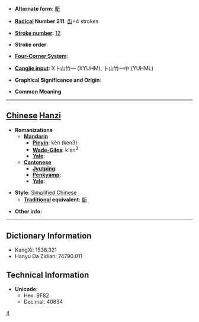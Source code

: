 * '''Alternate form''': [[齗]]

* '''[[Wiktionary:Chinese radical index| Radical]] Number 211''': [[Wiktionary:Chinese radical index 齿|齿]]+4 strokes

* '''[[Wiktionary:Chinese total strokes index|Stroke number]]''': [[Wiktionary:Chinese total strokes index 12|12]]

* '''Stroke order''': 

* '''[[Wiktionary:Chinese four corner index|Four-Corner System]]''': 

* '''[[Wiktionary:Chinese Cangjie index|Cangjie input]]''': X卜山竹一 (XYUHM), 卜山竹一中 (YUHML)

* '''Graphical Significance and Origin''': 

* '''Common Meaning'''

----

== [[Chinese]] [[Hanzi]] ==

* '''Romanizations'''
** '''[[Mandarin]]'''
*** '''[[Pinyin]]''': kěn (ken3)
*** '''[[Wade-Giles]]''': k'en<sup>3</sup>
*** '''[[Yale]]''': 
** '''[[Cantonese]]'''
*** '''[[Jyutping]]''':
*** '''[[Penkyamp]]''': 
*** '''[[Yale]]''': 

* '''Style''': [[Simplified Chinese]] 
** '''[[Traditional Chinese|Traditional]] equivalent''': [[齗]]

* '''Other info''': 

----

== Dictionary Information ==

* KangXi: 1536.321
* Hanyu Da Zidian: 74790.011

== Technical Information ==

* '''Unicode''':
** Hex: 9F82
** Decimal: 40834
[[Category:⻮|4]]